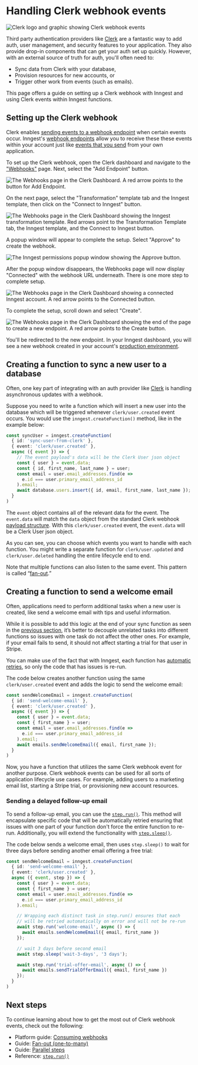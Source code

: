 
# Handling Clerk webhook events

![Clerk logo and graphic showing Clerk webhook events](/assets/docs/guides/clerk-webhook-events/featured-image.png)

Third party authentication providers like [Clerk](https://clerk.com/) are a fantastic way to add auth, user management, and security features to your application. They also provide drop-in components that can get your auth set up quickly. However, with an external source of truth for auth, you'll often need to:

* Sync data from Clerk with your database,
* Provision resources for new accounts, or
* Trigger other work from events (such as emails).

This page offers a guide on setting up a Clerk webhook with Inngest and using Clerk events within Inngest functions.

## Setting up the Clerk webhook

Clerk enables [sending events to a webhook endpoint](https://clerk.com/docs/integrations/webhooks) when certain events occur. Inngest's [webhook endpoints](/docs/platform/webhooks) allow you to receive these these events within your account just like [events that you send](/docs/events) from your own application.

To set up the Clerk webhook, open the Clerk dashboard and navigate to the ["Webhooks"](https://dashboard.clerk.com/last-active?path=webhooks) page. Next, select the "Add Endpoint" button.

![The Webhooks page in the Clerk Dashboard. A red arrow points to the button for Add Endpoint.](/assets/docs/guides/clerk-webhook-events/webhook-page.webp)

On the next page, select the "Transformation" template tab and the Inngest template, then click on the "Connect to Inngest" button.

![The Webhooks page in the Clerk Dashboard showing the Inngest transformation template. Red arrows point to the Transformation Template tab, the Inngest template, and the Connect to Inngest button.](/assets/docs/guides/clerk-webhook-events/webhook-transformation-template.webp)

A popup window will appear to complete the setup. Select "Approve" to create the webhook.

![The Inngest permissions popup window showing the Approve button.](/assets/docs/guides/clerk-webhook-events/inngest-permissions-dialog.png)

After the popup window disappears, the Webhooks page will now display "Connected" with the webhook URL underneath. There is one more step to complete setup.

![The Webhooks page in the Clerk Dashboard showing a connected Inngest account. A red arrow points to the Connected button.](/assets/docs/guides/clerk-webhook-events/webhook-endpoint-connected.webp)

To complete the setup, scroll down and select "Create".

![The Webhooks page in the Clerk Dashboard showing the end of the page to create a new endpoint. A red arrow points to the Create button.](/assets/docs/guides/clerk-webhook-events/webhook-create.webp)

You'll be redirected to the new endpoint. In your Inngest dashboard, you will see a new webhook created in your account's [production environment](https://app.inngest.com/env/production/manage/webhooks).

## Creating a function to sync a new user to a database

Often, one key part of integrating with an auth provider like [Clerk](https://clerk.com/) is handling asynchronous updates with a webhook.

Suppose you need to write a function which will insert a new user into the database which will be triggered whenever `clerk/user.created` event occurs. You would use the `inngest.createFunction()` method, like in the example below:

```ts {{ filename: "src/inngest/sync-user.ts" }}
const syncUser = inngest.createFunction(
  { id: 'sync-user-from-clerk' },
  { event: 'clerk/user.created' },
  async ({ event }) => {
    // The event payload's data will be the Clerk User json object
    const { user } = event.data;
    const { id, first_name, last_name } = user;
    const email = user.email_addresses.find(e =>
      e.id === user.primary_email_address_id
    ).email;
    await database.users.insert({ id, email, first_name, last_name });
  }
)
```

The `event` object contains all of the relevant data for the event. The `event.data` will match the `data` object from the standard Clerk webhook [payload structure](https://clerk.com/docs/integrations/webhooks#payload-structure). With this `clerk/user.created` event, the `event.data` will be a Clerk User json object.

As you can see, you can choose which events you want to handle with each function. You might write a separate function for `clerk/user.updated` and `clerk/user.deleted` handling the entire lifecycle end to end.

Note that multiple functions can also listen to the same event. This pattern is called “[fan-out](/docs/guides/fan-out-jobs).”

## Creating a function to send a welcome email

Often, applications need to perform additional tasks when a new user is created, like send a welcome email with tips and useful information.

While it is possible to add this logic at the end of your sync function as seen in the [previous section](/docs/guides/clerk-webhook-events#creating-a-function-to-sync-a-new-user-to-a-database), it’s better to decouple unrelated tasks into different functions so issues with one task do not affect the other ones. For example, if your email fails to send, it should not affect starting a trial for that user in Stripe.

You can make use of the fact that with Inngest, each function has [automatic retries](/docs/functions/retries), so only the code that has issues is re-run.

The code below creates another function using the same `clerk/user.created` event and adds the logic to send the welcome email:


```ts {{ filename: "src/inngest/send-welcome-email.ts" }}
const sendWelcomeEmail = inngest.createFunction(
  { id: 'send-welcome-email' },
  { event: 'clerk/user.created' },
  async ({ event }) => {
    const { user } = event.data;
    const { first_name } = user;
    const email = user.email_addresses.find(e =>
      e.id === user.primary_email_address_id
    ).email;
    await emails.sendWelcomeEmail({ email, first_name });
  }
)
```

Now, you have a function that utilizes the same Clerk webhook event for another purpose. Clerk webhook events can be used for all sorts of application lifecycle use cases. For example, adding users to a marketing email list, starting a Stripe trial, or provisioning new account resources.

### Sending a delayed follow-up email

To send a follow-up email, you can use the [`step.run()`](/docs/reference/functions/step-run). This method will encapsulate specific code that will be automatically retried ensuring that issues with one part of your function don't force the entire function to re-run. Additionally, you will extend the functionality with [`step.sleep()`](/docs/reference/functions/step-sleep).

The code below sends a welcome email, then uses `step.sleep()` to wait for three days before sending another email offering a free trial:

```ts {{ filename: "src/inngest/send-welcome-email.ts" }}
const sendWelcomeEmail = inngest.createFunction(
  { id: 'send-welcome-email' },
  { event: 'clerk/user.created' },
  async ({ event, step }) => {
    const { user } = event.data;
    const { first_name } = user;
    const email = user.email_addresses.find(e =>
      e.id === user.primary_email_address_id
    ).email;

    // Wrapping each distinct task in step.run() ensures that each
    // will be retried automatically on error and will not be re-run
    await step.run('welcome-email', async () => {
      await emails.sendWelcomeEmail({ email, first_name })
    });

    // wait 3 days before second email
    await step.sleep('wait-3-days', '3 days');

    await step.run('trial-offer-email', async () => {
      await emails.sendTrialOfferEmail({ email, first_name })
    });
  }
)
```

## Next steps

To continue learning about how to get the most out of Clerk webhook events, check out the following:

* Platform guide: [Consuming webhooks](/docs/platform/webhooks)
* Guide: [Fan-out (one-to-many)](/docs/guides/fan-out-jobs)
* Guide: [Parallel steps](/docs/guides/step-parallelism)
* Reference: [`step.run()`](/docs/reference/functions/step-run)
